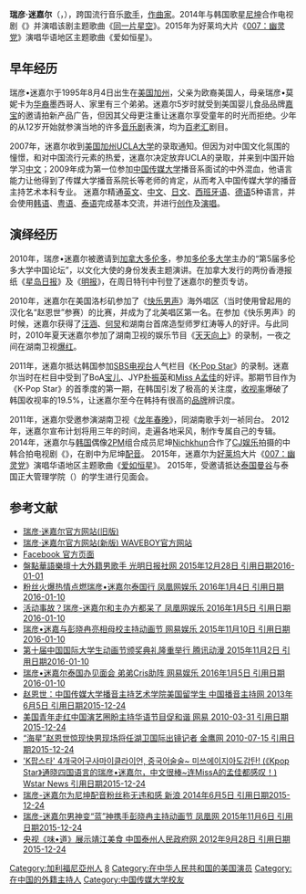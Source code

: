 {{藝人
|姓名     = 瑞彦·迷嘉尔
|類型     = 歌手
|圖片     =
|圖片尺寸 = 220px
|圖片說明 = 
|外文名     = {{lang|en|MIKHAÉL }}<br />{{lang|ja|瑞彦ミカエル }}<br />{{lang|th|มิคาเอล }}<br />{{lang|ko|세언 미카엘 }}<br />
|别名     = Trevi Eno,WAVEBOY
|出生日期 = {{birth_date_and_age|1995|8|4}}
|出生地點 = {{USA}}[[加利福尼亞州|加利福尼亞州]]
|音樂類型 = [[流行音乐|流行音乐]]、[[华语流行|华语流行]]
}}

'''瑞彦·迷嘉尔'''（{{lang|en|MIKHAÉL}}，{{bd|1995年|8月4日}}），跨国流行音乐[[歌手|歌手]]，[[作曲家|作曲家]]。2014年与韩国歌星[[尼坤|尼坤]]合作电视剧《{{tsl|en|One and a Half Summer|一又二分之一的夏天}}》并演唱该剧主题歌曲《[[同一片星空_(歌曲)|同一片星空]]》。2015年为好莱坞大片《[[007：幽灵党|007：幽灵党]]》演唱华语地区主题歌曲《爱如恒星》。

== 早年经历 ==
瑞彦•迷嘉尔于1995年8月4日出生在[[美国|美国]][[加州|加州]]，父亲为欧裔美国人，母亲瑞彦•莫妮卡为[[华裔|华裔]]墨西哥人、家里有三个弟弟。迷嘉尔5岁时就受到美国婴儿食品品牌[[嘉宝|嘉宝]]的邀请拍新产品广告，但因其父母更注重让迷嘉尔享受童年的时光而拒绝。少年的从12岁开始就参演当地的许多[[音乐剧|音乐剧]]表演，均为[[百老汇|百老汇]]剧目。

2007年，迷嘉尔收到[[美国|美国]][[加州|加州]][[UCLA大学|UCLA大学]]的录取通知。但因为对中国文化氛围的憧憬，和对中国流行元素的热爱，迷嘉尔决定放弃UCLA的录取，并来到中国开始学习[[中文|中文]]；2009年成为第一位参加[[中国传媒大学|中国传媒大学]]播音系面试的中外混血，他语言能力让他得到了传媒大学播音系院长等老师的肯定，从而考入中国传媒大学的播音主持艺术本科专业。 迷嘉尔精通[[英文|英文]]、[[中文|中文]]、[[日文|日文]]、[[西班牙语|西班牙语]]、[[德语|德语]]5种语言，并会使用[[韩语|韩语]]、[[粤语|粤语]]、[[泰语|泰语]]完成基本交流，并进行[[创作|创作]]及[[演唱|演唱]]。

== 演绎经历 ==
2010年，瑞彦•迷嘉尔被邀请到[[加拿大|加拿大]][[多伦多|多伦多]]，参加[[多伦多大学|多伦多大学]]主办的“第5届多伦多大学中国论坛”，以文化大使的身份发表主题演讲。在加拿大发行的两份香港报纸《[[星岛日报|星岛日报]]》及《[[明报|明报]]》，在周日特刊中刊登了迷嘉尔的整页专访。

2010年，迷嘉尔在美国洛杉矶参加了《[[快乐男声|快乐男声]]》海外唱区（当时使用曾起用的汉化名“赵恩世”参赛）的比赛，并成为了北美唱区第一名。在参加《快乐男声》的时候，迷嘉尔获得了[[汪涵|汪涵]]、[[何炅|何炅]]和湖南台首席造型师罗红涛等人的好评。与此同时，2010年夏天迷嘉尔参加了湖南卫视的娱乐节目《[[天天向上|天天向上]]》的录制，一夜之间在湖南卫视[[爆红|爆红]]。

2011年，迷嘉尔抵达韩国参加[[SBS电视台|SBS电视台]]人气栏目《[[K-pop_Star_1|K-Pop Star]]》的录制。迷嘉尔当时在栏目中受到了BoA[[宝儿|宝儿]]、JYP[[朴振英|朴振英]]和[[Miss_A|Miss A]][[孟佳|孟佳]]的好评。那期节目作为《K-Pop Star》的首季度的第一期，在韩国引发了极高的关注度，[[收视率|收视率]]爆破了韩国收视率的19.5%，让迷嘉尔至今在韩持有很高的[[品牌|品牌]]辨识度。

2011年，迷嘉尔受邀参演湖南卫视《[[龙年|龙年]][[春晚|春晚]]》，同湖南歌手刘一祯同台。
2012年，迷嘉尔宣布计划将用三年的时间，走遍各地采风，制作专属自己的专辑。
2014年，迷嘉尔与[[韩国|韩国]]偶像[[2PM|2PM]]组合成员尼坤[[Nichkhun|Nichkhun]]合作了[[CJ希杰集团|CJ娱乐]]拍摄的中韩合拍电视剧《{{tsl|en|One and a Half Summer|一又二分之一的夏天}}》，在剧中为尼坤[[配音|配音]]。
2015年，迷嘉尔为[[好莱坞|好莱坞]]大片《[[007：幽灵党|007：幽灵党]]》演唱华语地区主题歌曲《[[爱如恒星|爱如恒星]]》。
2015年，受邀请抵达[[泰国|泰国]][[曼谷|曼谷]]与泰国正大管理学院（{{tsl|th|สถาบันการจัดการปัญญาภิวัฒน์||Panyapiwat Institute of Management}}）的学生进行见面会。

== 参考文献 ==
* [https://www.michaelzns.com/bio 瑞彦·迷嘉尔官方网站(旧版)]
*[https://www.waveboymusic.com/bio 瑞彦·迷嘉尔官方网站(新版) WAVEBOY官方网站]
* [https://www.facebook.com/Luminai.m Facebook 官方页面]
* [http://chinese.gmw.cn/e/2015-12/28/content_18272823_4.htm 盤點華語樂壇十大外籍男歌手 光明日报社网 2015年12月28日 引用日期2016-01-01]{{dead link|date=2018年3月 |bot=InternetArchiveBot |fix-attempted=yes }} 
* [http://yue.ifeng.com/a/20160104/39754279_0.shtml 粉丝火爆热情点燃瑞彦•迷嘉尔泰国行 凤凰网娱乐 2016年1月4日 引用日期2016-01-10] {{Wayback|url=http://yue.ifeng.com/a/20160104/39754279_0.shtml |date=20170305004433 }} 
* [http://yue.ifeng.com/a/20160105/39754312_0.shtml 活动事故？瑞彦-迷嘉尔和主办方都呆了 凤凰网娱乐 2016年1月5日 引用日期2016-01-10] {{Wayback|url=http://yue.ifeng.com/a/20160105/39754312_0.shtml |date=20170305010926 }} 
* [http://ent.163.com/15/1110/11/B82BQPAJ000333J5.html 瑞彦•迷嘉与彭晓冉亮相母校主持动画节 网易娱乐 2015年11月10日 引用日期2016-01-10] {{Wayback|url=http://ent.163.com/15/1110/11/B82BQPAJ000333J5.html |date=20170305013249 }} 
* [http://comic.qq.com/a/20151102/026118.htm 第十届中国国际大学生动画节颁奖典礼隆重举行 腾讯动漫 2015年11月2日 引用日期2016-01-10] 
* [http://ent.163.com/16/0105/13/BCIN6PP0000333J5.html 瑞彦•迷嘉尔泰国办见面会 弟弟Cris助阵 网易娱乐 2016年1月5日 引用日期2016-01-10] {{Wayback|url=http://ent.163.com/16/0105/13/BCIN6PP0000333J5.html |date=20170305013242 }} 
* [http://www.byzc.com/yuanxi/XuaShengTianDe/10960.html 赵恩世：中国传媒大学播音主持艺术学院美国留学生 中国播音主持网 2013年6月5日 引用日期2015-12-24] {{Wayback|url=http://www.byzc.com/yuanxi/XuaShengTianDe/10960.html |date=20130901065255 }} 
* [https://web.archive.org/web/20170305071602/http://news.163.com/10/0331/14/6341UBS1000146BD.html 美国青年走红中国演艺圈盼主持华语节目促和谐  网易 2010-03-31 引用日期2015-12-24] 
* [http://ent.hunantv.com/z/20100715/705640.html “海星”赵恩世惊现快男现场将任湖卫国际出镜记者  金鹰网 2010-07-15 引用日期2015-12-24] {{Wayback|url=http://ent.hunantv.com/z/20100715/705640.html |date=20170305001829 }} 
* [http://wstarnews.hankyung.com/apps/news?popup=0&nid=07&c1=07&c2=07&c3=00&nkey=201112041903481&mode=sub_view 'K팝스타' 4개국어구사마이클라이언, 중국어술술~ 미쓰에이지아도감탄! (《Kpop Star》通晓四国语言的瑞彦•迷嘉尔，中文很棒~连MissA的孟佳都感叹！)   Wstar News 引用日期2015-12-24] {{Wayback|url=http://wstarnews.hankyung.com/apps/news?popup=0&nid=07&c1=07&c2=07&c3=00&nkey=201112041903481&mode=sub_view |date=20140424010030 }} 
* [http://ent.sina.com.cn/y/2014-06-05/12424153595.shtml 瑞彦-迷嘉尔为尼坤配音粉丝称无违和感  新浪 2014年6月5日 引用日期2015-12-24] {{Wayback|url=http://ent.sina.com.cn/y/2014-06-05/12424153595.shtml |date=20160303221653 }} 
* [http://yue.ifeng.com/a/20151106/39752048_0.shtml 瑞彦-迷嘉尔男神变“蓝”神携手彭晓冉主持动画节  凤凰网 2015年11月6日 引用日期2015-12-24] {{Wayback|url=http://yue.ifeng.com/a/20151106/39752048_0.shtml |date=20170305005951 }} 
* [http://www.taizhou.gov.cn/art/2012/9/28/art_24_173869.html 央视《味•道》展示靖江美食  中国泰州人民政府网 2012年9月28日 引用日期2015-12-24] {{Wayback|url=http://www.taizhou.gov.cn/art/2012/9/28/art_24_173869.html |date=20170305002921 }} 

{{Authority control}}
{{DEFAULTSORT:M}}
[[Category:加利福尼亞州人|Category:加利福尼亞州人]]
[[Category:美國男歌手|8]]
[[Category:在中华人民共和国的美国演员|Category:在中华人民共和国的美国演员]]
[[Category:在中国的外籍主持人|Category:在中国的外籍主持人]]
[[Category:中国传媒大学校友|Category:中国传媒大学校友]]